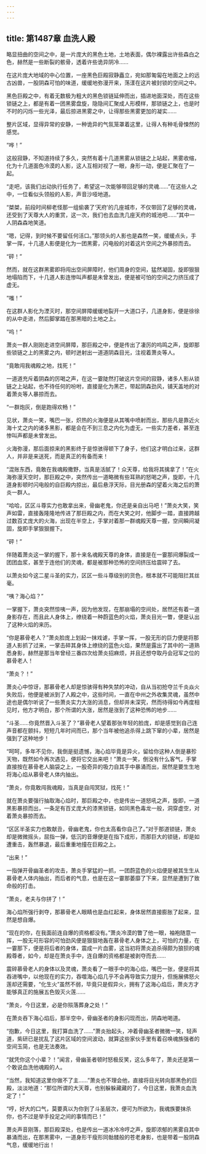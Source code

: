 ```yaml
---
---
---
```

title: 第1487章 血洗人殿
---



略显扭曲的空间之中，是一片庞大的黑色土地，土地表面，偶尔裸露出许些森白之色，赫然是一些断裂的骸骨，透着许些诡异阴冷……

在这片庞大地域的中心位置，一座黑色巨殿寂静矗立，宛如那匍匐在地面之上的远古凶兽，一股阴森可怕的味道，缓缓地弥漫开来，荡漾在这片被封锁的空间之中。

黑色巨殿之中，有着无数极为粗大的黑色锁链延伸而出，插进地面深处，而在这些锁链之上，都是有着一团黑雾盘旋，隐隐间汇聚成人形模样，那锁链之上，也是时不时的闪烁一些光泽，最后掠进黑雾之中，让得那些黑雾更加的凝实……

整片区域，显得异常的安静，一种诡异的气氛笼罩着这里，让得人有种毛骨悚然的感觉。

“哗！”

这般寂静，不知道持续了多久，突然有着十几道黑雾从锁链之上站起，黑雾收缩，化为十几道面色冷漠的人影，这人互相对视了一眼，身形一动，便是汇聚在了一起。

“走吧，该我们出动执行任务了，希望这一次能够带回足够的灵魂……”在这些人之中，一位看似头领般的人影，声音沙哑地道。

“桀桀，前段时间柳老怪那一组偷袭了‘天府’的几座城市，不仅带回了足够的灵魂，还受到了天尊大人的重赏，这一次，我们也去血洗几座天府的城池吧……”其中一人阴森森地笑道。

“嗯，记得，到时候不要留任何活口。”那领头的人影也是森然一笑，缓缓点头，手掌一挥，十几道人影便是化为一团黑雾，闪电般的对着这片空间之外暴掠而去。

“砰！”

然而，就在这群黑雾即将闯出空间屏障时，他们周身的空间，猛然凝固，旋即狠狠地塌陷而下，十几道人影连惨叫声都是未曾发出，便是被可怕的空间之力挤压成了虚无。

“嗤！”

在这群人影化为湮灭时，那空间屏障缓缓地裂开一大道口子，几道身影，便是徐徐的从中走进，然后脚掌踏在那黑暗的土地之上。

“呜！”

萧炎一群人刚刚走进空间屏障，那巨殿之中，便是传出了凄厉的呜鸣之声，旋即那些锁链之上的黑雾之内，顿时迸射出一道道阴森目光，注视着萧炎等人。

“竟敢闯我魂殿之地，找死！”

一道道充斥着阴森的厉喝之声，在这一霎陡然打破这片空间的寂静，诸多人影从锁链之上站起，也不待任何的吩咐，直接是化为黑芒，带起阴森劲风，铺天盖地的对着萧炎等人暴掠而去。

“一群炮灰，倒是跑得欢畅！”

见状，萧炎一笑，嘴巴一张，炽热的火海便是从其嘴中喷射而出，那些凡是靠近火海十丈之内的诸多黑影，都是会在不到三息之内化为虚无，一些实力差者，甚至连惨叫声都是未曾发出。

火海弥漫，那后面掠来的黑影终于是惊骇得顿下了身子，他们这才明白过来，这群人，并非是来送死，而是真正的有备而来！

“混账东西，竟敢在我魂殿撒野，当真是活腻了！众天尊，给我将其擒拿了！”在火海弥漫天空时，那巨殿之中，突然传出一道略微有些耳熟的怒喝之声，旋即，十几道身影顿时闪电般的自巨殿内掠出，最后悬浮天际，目光册森的望着火海之后的萧炎一群人。

“哈哈，区区斗尊实力也敢拿出来，骨幽老鬼，你还是亲自出马吧！”萧炎大笑，笑声如雷，直接轰隆隆地传进了那巨殿之内，而在大笑之时，他脚步一踏，直接跨越过数百丈庞大的火海，出现在半空上，手掌对着那一群魂殿天尊一握，空间瞬间凝固，旋即手掌狠狠握下。

“砰！”

伴随着萧炎这一掌的握下，那十来名魂殿天尊的身体，直接是在一霎那间爆裂成一团团血浆，甚至于连他们的灵魂，都是被那种恐怖的空间挤压给震碎了去。

以萧炎如今这二星斗圣的实力，区区一些斗尊级别的货色，根本就不可能阻拦其丝毫。

“咦？海心焰？”

一掌握下，萧炎突然惊咦一声，因为他发现，在那崩塌的空间处，居然还有着一道身影存在，而且此人身体上，缭绕着一种蔚蓝色的火焰，萧炎目光一瞥，便是认出了这种火焰的来历。

“你是慕骨老人？”萧炎脸庞上划起一抹戏谑，手掌一挥，一股无形的巨力便是将那道人影抓了过来，一掌击碎其身体上缭绕的蓝色火焰，果然是露出了其中的一道熟悉身影，赫然是那当年曾经三番四次给萧炎招麻烦，并且还想夺取丹会冠军之位的慕骨老人！

“萧炎？！”

萧炎心中惊讶，那慕骨老人却是惊骇得有种失禁的冲动，自从当初抢夺兰千炎焱火失败后，他便是被派到了人殿之中，这些时间，一直在中州之外收集灵魂，虽然中途也是偶尔听说了一些萧炎实力大涨的消息，但却并未深究，然而待得如今再度相见时，他方才明白，那个所谓的大涨，居然是涨到了这种恐怖的地步……

“斗圣……你竟然晋入斗圣了？”慕骨老人望着那张年轻的脸庞，却是感觉到自己连声音都在颤抖，短短几年时间而已，那个当年被他追杀得上跳下窜的小辈，居然是强到了这种地步！

“呵呵，多年不见你，我倒是挺遗憾，海心焰毕竟是异火，留给你这种人倒是暴殄天物，既然如今再次遇见，便将它交出来吧！”萧炎一笑，倒没有什么客气，手掌直接按在慕骨老人脑袋之上，一股奇异的吸力自其手中暴涌而出，居然是要生生地将海心焰从慕骨老人体内抽出。

“萧炎，你竟敢闯我魂殿，当真是自闯冥狱，找死！”

就在萧炎要强行抽取海心焰时，那巨殿之中，也是传出一道怒吼之声，旋即，一道黑影暴掠而出，一条足有百丈庞大的漆黑锁链，如同黑色毒龙一般，洞穿虚空，对着萧炎暴掠而去。

“区区半圣实力也敢献丑，骨幽老鬼，你也太高看你自己了。”对于那道锁链，萧炎却是微微摇头，屈指一弹，低沉的音爆便是在指下成形，而那巨大的锁链，却是如遭重击，轰然暴退，最后重重地撞在巨殿之上。

“出来！”

一指弹开骨幽圣者的攻击，萧炎手掌猛的一抓，一团蔚蓝色的火焰便是被其生生从慕骨老人体内抽出，而后者的气息，也是在这一霎那萎靡了下来，显然是遭到了致命般的打击。

“萧炎，老夫与你拼了！”

海心焰所强行剥夺，那慕骨老人眼睛也是血红起来，身体居然直接膨胀了起来，显然是想自爆。

“现在的你，在我面前连自爆的资格都没有。”萧炎冷漠的瞥了他一眼，袖袍随意一挥，一股无可形容的可怕劲风便是狠狠地轰在慕骨老人身体之上，可怕的力量，在一霎那下，便是将后者的身体，震成一片血雾，这当初将萧炎追杀得颇为狼狈的魂殿尊者，如今，却是在萧炎手中，连自爆的资格都是被剥夺而去……

震碎慕骨老人的身体以及灵魂，萧炎看了一眼手中的海心焰，嘴巴一张，便是将其吞进嘴中，以他现在的实力，吞噬海心焰几乎不会再导致实力提升，但施展佛怒火莲却还需要，“化生火”虽然不弱，毕竟只是假异火，拥有了这海心焰后，萧炎方才能够真正的施展五色毁灭火莲……

“萧炎，今日这里，必是你殒落葬身之处！”

在萧炎吞下海心焰后，那半空中，骨幽圣者的身影闪现而出，阴森地喝道。

“抱歉，今日这里，我打算血洗了……”萧炎抬起头，冲着骨幽圣者微微一笑，轻声道，紫研已是扰乱了这片区域的空间波动，就算这些家伙手里有着召唤魂族强者的空间玉简，也是无法奏效。

“就凭你这个小辈？！”闻言，骨幽圣者顿时怒极反笑，这么多年了，萧炎还是第一个敢说血洗他魂殿的人。

“当然，我知道这里你做不了主……”萧炎也不理会他，直接将目光转向那黑色的巨殿，淡淡地道：“那位所谓的大天尊，也别躲躲藏藏的了，今日这里，我萧炎血洗定了！”

“哼，好大的口气，莫要真以为你到了斗圣层次，便可为所欲为，我魂族要抹杀你，也不过是举手投足之间的事情而已！”

萧炎声音刚落，那巨殿深处，也是传出一道冰冷冷哼之声，旋即浓郁的黑雾自其中暴涌而出，在那黑雾中，一道身形干瘦形同骷髅般的苍老身影，也是带着一股阴森气息，缓缓地行出！